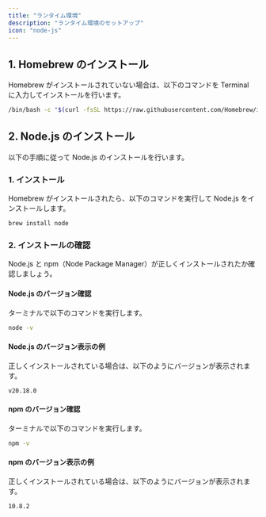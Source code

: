 ```yaml
---
title: "ランタイム環境"
description: "ランタイム環境のセットアップ"
icon: "node-js"
---
```


## 1. Homebrew のインストール

Homebrew がインストールされていない場合は、以下のコマンドを Terminal に入力してインストールを行います。

```bash
/bin/bash -c "$(curl -fsSL https://raw.githubusercontent.com/Homebrew/install/HEAD/install.sh)"
```

## 2. Node.js のインストール

以下の手順に従って Node.js のインストールを行います。

### 1. インストール

Homebrew がインストールされたら、以下のコマンドを実行して Node.js をインストールします。

```bash
brew install node
```

### 2. インストールの確認

Node.js と npm（Node Package Manager）が正しくインストールされたか確認しましょう。

#### Node.js のバージョン確認

ターミナルで以下のコマンドを実行します。

```bash
node -v
```

#### Node.js のバージョン表示の例

正しくインストールされている場合は、以下のようにバージョンが表示されます。

```
v20.18.0
```

#### npm のバージョン確認

ターミナルで以下のコマンドを実行します。

```bash
npm -v
```

#### npm のバージョン表示の例

正しくインストールされている場合は、以下のようにバージョンが表示されます。

```
10.8.2
```
